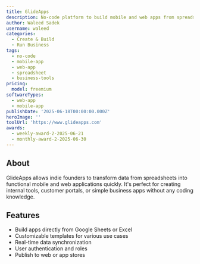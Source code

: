 ```yaml
---
title: GlideApps
description: No-code platform to build mobile and web apps from spreadsheets.
author: Waleed Sadek
username: waleed
categories:
  - Create & Build
  - Run Business
tags:
  - no-code
  - mobile-app
  - web-app
  - spreadsheet
  - business-tools
pricing:
  model: freemium
softwareTypes:
  - web-app
  - mobile-app
publishDate: '2025-06-18T00:00:00.000Z'
heroImage: ''
toolUrl: 'https://www.glideapps.com'
awards:
  - weekly-award-2-2025-06-21
  - monthly-award-2-2025-06-30
---
```

## About
GlideApps allows indie founders to transform data from spreadsheets into functional mobile and web applications quickly. It's perfect for creating internal tools, customer portals, or simple business apps without any coding knowledge.

## Features
- Build apps directly from Google Sheets or Excel
- Customizable templates for various use cases
- Real-time data synchronization
- User authentication and roles
- Publish to web or app stores
